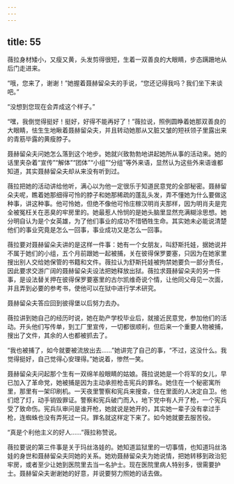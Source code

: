 ```yaml
---
---
---
```

title: 55
---




薇拉身材矮小，又瘦又黄，头发剪得很短，生着一双善良的大眼睛，步态蹒跚地从后门走进来。

“哦，您来了，谢谢！”她握着聂赫留朵夫的手说，“您还记得我吗？我们坐下来谈吧。”

“没想到您现在会弄成这个样子。”

“嘿，我倒觉得挺好！挺好，好得不能再好了！”薇拉说，照例圆睁着她那双善良的大眼睛，怯生生地瞅着聂赫留朵夫，并且转动她那从又脏又皱的短袄领子里露出来的青筋毕露的黄瘦脖子。

聂赫留朵夫问她怎么落到这个地步。她就兴致勃勃地讲起她所从事的活动来。她的话里夹杂着“宣传”“解体”“团体”“小组”“分组”等外来语，显然认为这些外来语谁都知道，其实聂赫留朵夫却从来没有听到过。

薇拉把她的活动讲给他听，满心以为他一定很乐于知道民意党的全部秘密。聂赫留朵夫呢，瞧着她那细得可怜的脖子和她那稀疏的蓬乱头发，弄不懂她为什么要做这种事，讲这种事。他可怜她，但绝不像他可怜庄稼汉明肖夫那样，因为明肖夫是完全被冤枉关在恶臭的牢房里的。她最惹人怜悯的是她头脑里显然充满糊涂思想。她分明自认为是个女英雄，为了他们事业的成功不惜牺牲生命。其实她未必能说清楚他们的事业究竟是怎么一回事，事业成功又是怎么一回事。

薇拉要对聂赫留朵夫讲的是这样一件事：她有一个女朋友，叫舒斯托娃，据她说并不属于她们的小组，五个月前跟她一起被捕，关在彼得保罗要塞，只因为在她家里搜出别人交给她保管的书籍和文件。薇拉认为舒斯托娃被拘禁她要负一部分责任，因此要求交游广阔的聂赫留朵夫设法把她释放出狱。薇拉求聂赫留朵夫的另一件事，是设法替关押在彼得保罗要塞里的古尔凯维奇说个情，让他同父母见一次面，并且弄到必要的参考书，使他可以在狱中进行学术研究。

聂赫留朵夫答应回到彼得堡以后努力去办。

薇拉讲到她自己的经历时说，她在助产学校毕业后，就接近民意党，参加他们的活动。开头他们写传单，到工厂里宣传，一切都很顺利，但后来一个重要人物被捕，搜出了文件，其余的人也都被抓去了。

“我也被捕了，如今就要被流放出去……”她讲完了自己的事，“不过，这没什么。我觉得挺好，自己觉得心安理得。”她说着，惨然一笑。

聂赫留朵夫问起那个生有一双绵羊般眼睛的姑娘。薇拉说她是一个将军的女儿，早已加入了革命党，她被捕是因为主动承担枪击宪兵的罪名。她住在一个秘密寓所里，那里有一架印刷机。一天夜里警察和宪兵来搜查，住在里面的人决定自卫。他们熄了灯，动手销毁罪证。警察和宪兵破门而入，地下党中有人开了枪，一个宪兵受了致命伤。宪兵队审问是谁开枪，她就说是她开的，其实她一辈子没有拿过手枪，连蜘蛛也没有弄死过一只。罪名就这样定下来了。如今她就要去服苦役。

“真是个利他主义的好人……”薇拉称赞说。

薇拉要说的第三件事是关于玛丝洛娃的。她知道监狱里的一切事情，也知道玛丝洛娃的身世和聂赫留朵夫同她的关系。她劝聂赫留朵夫为她说情，把她转移到政治犯牢房，或者至少让她到医院里去当一名护士。现在医院里病人特别多，很需要护士。聂赫留朵夫谢谢她的好意，并说要努力照她的话去做。